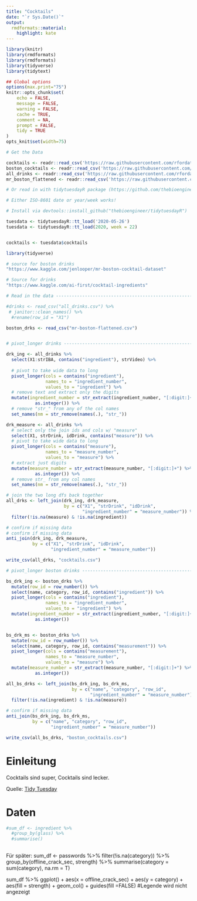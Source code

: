 ```yaml
---
title: "Cocktails"
date: "`r Sys.Date()`"
output:
  rmdformats::material:
    highlight: kate
---
```



```r
library(knitr)
library(rmdformats)
library(rmdformats)
library(tidyverse)
library(tidytext)

## Global options
options(max.print="75")
knitr::opts_chunk$set(
	echo = FALSE,
	message = FALSE,
	warning = FALSE,
	cache = TRUE,
	comment = NA,
	prompt = FALSE,
	tidy = TRUE
)
opts_knit$set(width=75)

```

```r
# Get the Data

cocktails <- readr::read_csv('https://raw.githubusercontent.com/rfordatascience/tidytuesday/master/data/2020/2020-05-26/cocktails.csv')
boston_cocktails <- readr::read_csv('https://raw.githubusercontent.com/rfordatascience/tidytuesday/master/data/2020/2020-05-26/boston_cocktails.csv')
all_drinks <- readr::read_csv('https://raw.githubusercontent.com/rfordatascience/tidytuesday/master/data/2020/2020-05-26/all_drinks.csv')
mr_boston_flattened <- readr::read_csv('https://raw.githubusercontent.com/rfordatascience/tidytuesday/master/data/2020/2020-05-26/mr-boston-flattened.csv')

# Or read in with tidytuesdayR package (https://github.com/thebioengineer/tidytuesdayR)

# Either ISO-8601 date or year/week works!

# Install via devtools::install_github("thebioengineer/tidytuesdayR")

tuesdata <- tidytuesdayR::tt_load('2020-05-26')
tuesdata <- tidytuesdayR::tt_load(2020, week = 22)


cocktails <- tuesdata$cocktails
```


```r
library(tidyverse)

# source for boston drinks
"https://www.kaggle.com/jenlooper/mr-boston-cocktail-dataset"

# Source for drinks
"https://www.kaggle.com/ai-first/cocktail-ingredients"

# Read in the data --------------------------------------------------------

#drinks <- read_csv("all_drinks.csv") %>% 
 # janitor::clean_names() %>% 
  #rename(row_id = "X1")

boston_drks <- read_csv("mr-boston-flattened.csv")


# pivot_longer drinks -----------------------------------------------------

drk_ing <- all_drinks %>% 
  select(X1:strIBA, contains("ingredient"), strVideo) %>% 
  
  # pivot to take wide data to long
  pivot_longer(cols = contains("ingredient"), 
               names_to = "ingredient_number", 
               values_to = "ingredient") %>% 
  # remove text and extract only the digits
  mutate(ingredient_number = str_extract(ingredient_number, "[:digit:]+") %>% 
           as.integer()) %>% 
  # remove "str_" from any of the col names
  set_names(nm = str_remove(names(.), "str_")) 

drk_measure <- all_drinks %>% 
  # select only the join ids and cols w/ "measure"
  select(X1, strDrink, idDrink, contains("measure")) %>% 
  # pivot to take wide data to long
  pivot_longer(cols = contains("measure"), 
               names_to = "measure_number", 
               values_to = "measure") %>% 
  # extract just digits
  mutate(measure_number = str_extract(measure_number, "[:digit:]+") %>% 
           as.integer()) %>% 
  # remove str_ from any col names
  set_names(nm = str_remove(names(.), "str_"))

# join the two long dfs back together
all_drks <- left_join(drk_ing, drk_measure, 
                      by = c("X1", "strDrink", "idDrink", 
                             "ingredient_number" = "measure_number")) %>% 
  filter(!is.na(measure) & !is.na(ingredient))

# confirm if missing data
# confirm if missing data
anti_join(drk_ing, drk_measure, 
          by = c("X1", "strDrink", "idDrink", 
                 "ingredient_number" = "measure_number"))

write_csv(all_drks, "cocktails.csv")

# pivot_longer boston drinks ----------------------------------------------

bs_drk_ing <- boston_drks %>% 
  mutate(row_id = row_number()) %>% 
  select(name, category, row_id, contains("ingredient")) %>% 
  pivot_longer(cols = contains("ingredient"), 
               names_to = "ingredient_number", 
               values_to = "ingredient") %>% 
  mutate(ingredient_number = str_extract(ingredient_number, "[:digit:]+") %>% 
           as.integer())


bs_drk_ms <- boston_drks %>% 
  mutate(row_id = row_number()) %>% 
  select(name, category, row_id, contains("measurement")) %>% 
  pivot_longer(cols = contains("measurement"), 
               names_to = "measure_number", 
               values_to = "measure") %>% 
  mutate(measure_number = str_extract(measure_number, "[:digit:]+") %>% 
           as.integer())

all_bs_drks <- left_join(bs_drk_ing, bs_drk_ms, 
                         by = c("name", "category", "row_id", 
                                "ingredient_number" = "measure_number")) %>% 
  filter(!is.na(ingredient) & !is.na(measure))

# confirm if missing data
anti_join(bs_drk_ing, bs_drk_ms, 
          by = c("name", "category", "row_id", 
                 "ingredient_number" = "measure_number"))

write_csv(all_bs_drks, "boston_cocktails.csv")

```
# Einleitung
Cocktails sind super, Cocktails sind lecker.

Quelle: [Tidy Tuesday](https://github.com/rfordatascience/tidytuesday/blob/master/data/2020/2020-05-26/readme.md)

# Daten
``` r
#sum_df <- ingredient %>%
  #group_by(glass) %>%
  #summarise()
  
```
  Für später:
  sum_df <- passwords %>%
filter(!is.na(category)) %>%
group_by(offline_crack_sec, strength) %>%
summarise(category = sum(category), na.rm = T)

sum_df %>% ggplot() +
  aes(x = offline_crack_sec) +
  aes(y = category) +
  aes(fill = strength) +
  geom_col() +
  guides(fill =FALSE) #Legende wird nicht angezeigt
  